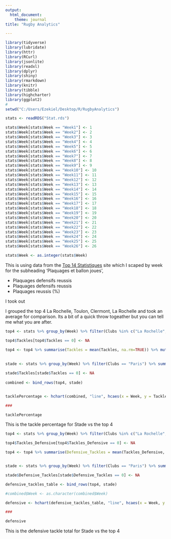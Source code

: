 ---
output:
  html_document:
    theme: journal
title: "Rugby Analytics"

---
  
  
```{r setup, include=FALSE}
library(tidyverse)
library(lubridate)
library(httr)
library(RCurl)
library(jsonlite)
library(readxl)
library(dplyr)
library(shiny)
library(rmarkdown)
library(knitr)
library(tibble)
library(highcharter)
library(ggplot2)
# 
setwd("C:/Users/Ezekiel/Desktop/R/RugbyAnalytics")

stats <- readRDS("Stat.rds")

stats$Week[stats$Week == "Week1"] <- 1
stats$Week[stats$Week == "Week2"] <- 2
stats$Week[stats$Week == "Week3"] <- 3
stats$Week[stats$Week == "Week4"] <- 4
stats$Week[stats$Week == "Week5"] <- 5
stats$Week[stats$Week == "Week6"] <- 6
stats$Week[stats$Week == "Week7"] <- 7
stats$Week[stats$Week == "Week8"] <- 8
stats$Week[stats$Week == "Week9"] <- 9
stats$Week[stats$Week == "Week10"] <- 10
stats$Week[stats$Week == "Week11"] <- 11
stats$Week[stats$Week == "Week12"] <- 12
stats$Week[stats$Week == "Week13"] <- 13
stats$Week[stats$Week == "Week14"] <- 14
stats$Week[stats$Week == "Week15"] <- 15
stats$Week[stats$Week == "Week16"] <- 16
stats$Week[stats$Week == "Week17"] <- 17
stats$Week[stats$Week == "Week18"] <- 18
stats$Week[stats$Week == "Week19"] <- 19
stats$Week[stats$Week == "Week20"] <- 20
stats$Week[stats$Week == "Week21"] <- 21
stats$Week[stats$Week == "Week22"] <- 22
stats$Week[stats$Week == "Week23"] <- 23
stats$Week[stats$Week == "Week24"] <- 24
stats$Week[stats$Week == "Week25"] <- 25
stats$Week[stats$Week == "Week26"] <- 26

stats$Week <- as.integer(stats$Week)

```



<style type="text/css">

h1.title {
  font-size: 38px;
  text-align: center;
}
</br>
</style>


This is using data from the [Top 14 Statistiques](http://www.lnr.fr/rugby-top-14/statistiques-rugby-top-14/) site which I scaped by week for the subheading 'Plaquages et ballon joues',      

* Plaquages defensifs reussis 
* Plaquages defensifs reussis 
* Plaquages reussis (%)

I took out 

I grouped the top 4 La Rochelle, Toulon, Clermont, La Rochelle and took an average for comparison. Its a bit of a quick throw togeather but you can tell me what you are after.



```{r, echo = FALSE, fig.align="center"}


top4 <- stats %>% group_by(Week) %>% filter(Clubs %in% c("La Rochelle", "Toulon", "Clermont", "La Rochelle")) 

top4$Tackles[top4$Tackles == 0] <- NA

top4 <- top4 %>% summarise(Tackles = mean(Tackles, na.rm=TRUE)) %>% mutate(Clubs = "Top4")
                                                                                        
                                                                                                                          
stade <- stats %>% group_by(Week) %>% filter(Clubs == "Paris") %>% summarise(Tackles = mean(Tackles, na.rm=TRUE)) %>% mutate(Clubs = "Stade")

stade$Tackles[stade$Tackles == 0] <- NA
                                                                                                                          
combined <- bind_rows(top4, stade)


tacklePercentage <- hchart(combined, "line", hcaes(x = Week, y = Tackles, group = Clubs, order = Week))

###

tacklePercentage
```


This is the tackle percentage for Stade vs the top 4

```{r, echo = FALSE, fig.align="center"}

top4 <- stats %>% group_by(Week) %>% filter(Clubs %in% c("La Rochelle", "Toulon", "Clermont", "La Rochelle")) 

top4$Tackles_Defensive[top4$Tackles_Defensive == 0] <- NA

top4 <- top4 %>% summarise(Defensive_Tackles = mean(Tackles_Defensive, na.rm=TRUE)) %>% mutate(Clubs = "Top4")


stade <- stats %>% group_by(Week) %>% filter(Clubs == "Paris") %>% summarise(Defensive_Tackles = mean(Tackles_Defensive, na.rm=TRUE)) %>% mutate(Clubs = "Stade")

stade$Defensive_Tackles[stade$Defensive_Tackles == 0] <- NA

defensive_tackles_table <- bind_rows(top4, stade)

#combined$Week <- as.character(combined$Week)

defensive <- hchart(defensive_tackles_table, "line", hcaes(x = Week, y = Defensive_Tackles, group = Clubs))

###

defensive
```

This is the defensive tackle total for Stade vs the top 4

<!-- ```{r, echo = FALSE, fig.align="center", warning=FALSE} -->

<!-- top4 <- stats %>% group_by(Week) %>% filter(Clubs %in% c("La Rochelle", "Toulon", "Clermont", "La Rochelle"))  -->

<!-- top4$`Plaquages.offensifs.réussis`[top4$`Plaquages.offensifs.réussis` == 0] <- NA -->

<!-- top4 <- top4 %>% summarise(Offensive_Tackles = mean(top4$`Plaquages.offensifs.réussis`, na.rm=TRUE)) %>% mutate(Clubs = "Top4") -->


<!-- stade <- as.data.frame(stats %>% group_by(Week) %>% filter(Clubs == "Paris") %>% select(Offensive_Tackles=`Plaquages.offensifs.réussis`) %>% mutate(Clubs = "Stade")) -->

<!-- stade$Offensive_Tackles[stade$Offensive_Tackles == 0] <- NA -->

<!-- Offensive_Tackles_table <- bind_rows(top4, stade) -->

<!-- #combined$Week <- as.character(combined$Week) -->

<!-- offensive <- hchart(Offensive_Tackles_table, "line", hcaes(x = Week, y = Offensive_Tackles, group = Clubs)) -->


<!-- ### -->


<!-- offensive -->
<!-- ``` -->

<!-- This is the offensive tackle total for Stade vs the top 4 -->






